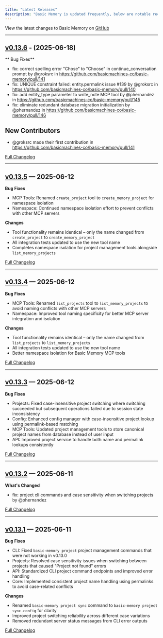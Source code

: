 ```yaml
---
title: "Latest Releases"
description: "Basic Memory is updated frequently, below are notable recent changes."
---
```


View the latest changes to Basic Memory on [GitHub](https://github.com/basicmachines-co/basic-memory/releases)

---

## [v0.13.6](https://github.com/basicmachines-co/basic-memory/releases/tag/v0.13.6) - (2025-06-18)

** Bug Fixes**

* fix: correct spelling error "Chose" to "Choose" in continue_conversation prompt by @groksrc in https://github.com/basicmachines-co/basic-memory/pull/141
* fix: UNIQUE constraint failed: entity.permalink issue #139 by @groksrc in https://github.com/basicmachines-co/basic-memory/pull/140
* fix: add entity_type parameter to write_note MCP tool by @phernandez in https://github.com/basicmachines-co/basic-memory/pull/145
* fix: eliminate redundant database migration initialization by @phernandez in https://github.com/basicmachines-co/basic-memory/pull/146

## New Contributors
* @groksrc made their first contribution in https://github.com/basicmachines-co/basic-memory/pull/141

[Full Changelog](https://github.com/basicmachines-co/basic-memory/compare/v0.13.5...v0.13.6)

---

## [v0.13.5](https://github.com/basicmachines-co/basic-memory/releases/tag/v0.13.5) — 2025-06-12

**Bug Fixes**
- MCP Tools: Renamed `create_project` tool to `create_memory_project` for namespace isolation
- Namespace: Continued namespace isolation effort to prevent conflicts with other MCP servers

**Changes**
- Tool functionality remains identical – only the name changed from `create_project` to `create_memory_project`
- All integration tests updated to use the new tool name
- Completes namespace isolation for project management tools alongside `list_memory_projects`

[Full Changelog](https://github.com/basicmachines-co/basic-memory/compare/v0.13.4...v0.13.5)

---

## [v0.13.4](https://github.com/basicmachines-co/basic-memory/releases/tag/v0.13.4) — 2025-06-12

**Bug Fixes**
- MCP Tools: Renamed `list_projects` tool to `list_memory_projects` to avoid naming conflicts with other MCP servers
- Namespace: Improved tool naming specificity for better MCP server integration and isolation

**Changes**
- Tool functionality remains identical – only the name changed from `list_projects` to `list_memory_projects`
- All integration tests updated to use the new tool name
- Better namespace isolation for Basic Memory MCP tools

[Full Changelog](https://github.com/basicmachines-co/basic-memory/compare/v0.13.3...v0.13.4)

---

## [v0.13.3](https://github.com/basicmachines-co/basic-memory/releases/tag/v0.13.3) — 2025-06-12

**Bug Fixes**
- Projects: Fixed case-insensitive project switching where switching succeeded but subsequent operations failed due to session state inconsistency
- Config: Enhanced config manager with case-insensitive project lookup using permalink-based matching
- MCP Tools: Updated project management tools to store canonical project names from database instead of user input
- API: Improved project service to handle both name and permalink lookups consistently

[Full Changelog](https://github.com/basicmachines-co/basic-memory/compare/v0.13.2...v0.13.3)

---

## [v0.13.2](https://github.com/basicmachines-co/basic-memory/releases/tag/v0.13.2) — 2025-06-11

**What's Changed**
- fix: project cli commands and case sensitivity when switching projects by @phernandez

[Full Changelog](https://github.com/basicmachines-co/basic-memory/compare/v0.13.1...v0.13.2)

---

## [v0.13.1](https://github.com/basicmachines-co/basic-memory/releases/tag/v0.13.1) — 2025-06-11

**Bug Fixes**
- CLI: Fixed `basic-memory project` project management commands that were not working in v0.13.0
- Projects: Resolved case sensitivity issues when switching between projects that caused "Project not found" errors
- API: Standardized CLI project command endpoints and improved error handling
- Core: Implemented consistent project name handling using permalinks to avoid case-related conflicts

**Changes**
- Renamed `basic-memory project sync` command to `basic-memory project sync-config` for clarity
- Improved project switching reliability across different case variations
- Removed redundant server status messages from CLI error outputs

[Full Changelog](https://github.com/basicmachines-co/basic-memory/compare/v0.13.0...v0.13.1)